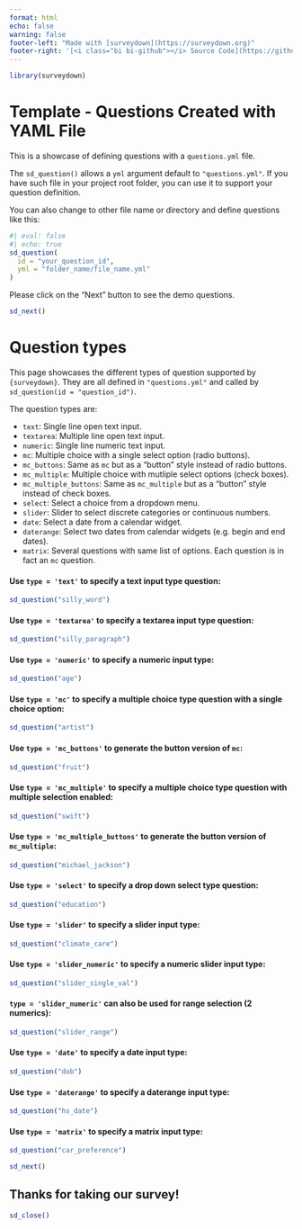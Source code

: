 ```yaml
---
format: html
echo: false
warning: false
footer-left: "Made with [surveydown](https://surveydown.org)"
footer-right: '[<i class="bi bi-github"></i> Source Code](https://github.com/surveydown-dev/templates)'
---
```


```r
library(surveydown)
```

::: {.sd_page id=welcome}

# Template - Questions Created with YAML File

This is a showcase of defining questions with a `questions.yml` file.

The `sd_question()` allows a `yml` argument default to `"questions.yml"`. If you have such file in your project root folder, you can use it to support your question definition.

You can also change to other file name or directory and define questions like this:

```r
#| eval: false
#| echo: true
sd_question(
  id = "your_question_id",
  yml = "folder_name/file_name.yml"
)
```

Please click on the "Next" button to see the demo questions.

```r
sd_next()
```

:::

::: {.sd_page id=question_types}

# Question types

This page showcases the different types of question supported by `{surveydown}`. They are all defined in `"questions.yml"` and called by `sd_question(id = "question_id")`.

The question types are:

  - `text`: Single line open text input.
  - `textarea`: Multiple line open text input.
  - `numeric`: Single line numeric text input.
  - `mc`: Multiple choice with a single select option (radio buttons).
  - `mc_buttons`: Same as `mc` but as a "button" style instead of radio buttons.
  - `mc_multiple`: Multiple choice with mutliple select options (check boxes).
  - `mc_multiple_buttons`: Same as `mc_multiple` but as a "button" style instead of check boxes.
  - `select`: Select a choice from a dropdown menu.
  - `slider`: Slider to select discrete categories or continuous numbers.
  - `date`: Select a date from a calendar widget.
  - `daterange`: Select two dates from calendar widgets (e.g. begin and end dates).
  - `matrix`: Several questions with same list of options. Each question is in fact an `mc` question.

#### Use `type = 'text'` to specify a text input type question:

```r
sd_question("silly_word")
```

#### Use `type = 'textarea'` to specify a textarea input type question:

```r
sd_question("silly_paragraph")
```

#### Use `type = 'numeric'` to specify a numeric input type:

```r
sd_question("age")
```

#### Use `type = 'mc'` to specify a multiple choice type question with a single choice option:

```r
sd_question("artist")
```

#### Use `type = 'mc_buttons'` to generate the button version of `mc`:

```r
sd_question("fruit")
```

#### Use `type = 'mc_multiple'` to specify a multiple choice type question with multiple selection enabled:

```r
sd_question("swift")
```

#### Use `type = 'mc_multiple_buttons'` to generate the button version of `mc_multiple`:

```r
sd_question("michael_jackson")
```

#### Use `type = 'select'` to specify a drop down select type question:

```r
sd_question("education")
```

#### Use `type = 'slider'` to specify a slider input type:

```r
sd_question("climate_care")
```

#### Use `type = 'slider_numeric'` to specify a numeric slider input type:

```r
sd_question("slider_single_val")
```

#### `type = 'slider_numeric'` can also be used for range selection (2 numerics):

```r
sd_question("slider_range")
```

#### Use `type = 'date'` to specify a date input type:

```r
sd_question("dob")
```

#### Use `type = 'daterange'` to specify a daterange input type:

```r
sd_question("hs_date")
```

#### Use `type = 'matrix'` to specify a matrix input type:

```r
sd_question("car_preference")
```

```r
sd_next()
```

:::

::: {.sd_page id=end}

## Thanks for taking our survey!

```r
sd_close()
```

:::
